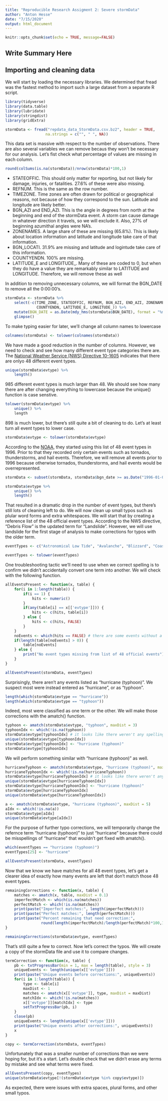 ```yaml
---
title: "Reproducible Research Assigment 2: Severe stormData"
author: "Anton Hesse"
date: "7/15/2020"
output: html_document
---
```


```r
knitr::opts_chunk$set(echo = TRUE, message=FALSE)
```

## Write Summary Here
    
    

## Importing and cleaning data

We will start by loading the necessary libraries. We determined that fread was the fastest method to import such a large dataset from a separate R script.

``` r
library(tidyverse)
library(data.table)
library(lubridate)
library(stringdist)
library(gridExtra)
```

``` r
stormData <- fread("repdata_data_StormData.csv.bz2", header = TRUE,
                  na.strings = c("", " ", NA))
```

This data set is massive with respect to the number of observations. There are also several variables we can remove becaus they won't be necessary for our analysis. Let's fist check what percentage of values are missing in each column.

```r
round(colSums(is.na(stormData))/nrow(stormData)*100,1)
```

* STATEOFFIC. This should only matter for reporting, but not likely for damage, injuries, or fatalities. 27.6% of these were also missing.
* REFNUM. This is the same as the row number.
* TIMEZONE. Time zones are often drawn for political or geographical reasons, not because of how they correspond to the sun. Latitude and longitude are likely better.
* BGN_AZI and END_AZI. This is the angle in degrees from north at the beginning and end of the stormData event. A storm can cause damage in whatever direction it travels, so we will exclude it. Also, 27% of beginning azumithal angles were NA's.
* ZONENAMES. A large share of these are missing (65.8%). This is likely about location information and latitude and longitude take care of that information.
* BGN_LOCATI. 31.9% are missing and latitude and logintude take care of this information.
* COUNTYENDN. 100% are missing.
* LATITUDE_E and LONGITUDE_. Many of these are coded to 0, but when they do have a value they are remarkably similar to LATITUDE and LONGITUDE. Therefore, we will remove these as well

In addition to removing unnecessary columns, we will format the BGN_DATE to remove all the 0:00:00's.

``` r
stormData <- stormData %>% 
    select(-c(TIME_ZONE, STATEOFFIC, REFNUM, BGN_AZI, END_AZI, ZONENAMES,
              COUNTYENDN, LATITUDE_E, LONGITUDE_)) %>% 
    mutate(BGN_DATE = as.Date(mdy_hms(stormData$BGN_DATE), format = "%m/%d/%Y")) %>% 
    glimpse()
```

To make typing easier for later, we'll change all column names to lowercase

``` r
colnames(stormData) <- tolower(colnames(stormData))
```

We have made a good reduction in the number of columns. However, we need to check and see how many different event type categories there are. The [National Weather Service (NWS) Directive 10-1605](https://www.ncdc.noaa.gov/stormevents/pd01016005curr.pdf) indicates that there are onlyo 48 different event types.

``` r
unique(stormData$evtype) %>% 
    length()
```

985 different event types is much larger than 48. We should see how many there are after changing everything to lowercase because the unique() function is case senstive.

``` r
tolower(stormData$evtype) %>% 
    unique() %>% 
    length
```

898 is much lower, but there's still quite a bit of cleaning to do. Let's at least turn all event types to lower case.

``` r
stormData$evtype <- tolower(stormData$evtype)
```

According to the [NOAA](https://www.ncdc.noaa.gov/stormevents/details.jsp?type=eventtype), they started using this list of 48 event types in 1996. Prior to that they recorded only certain events such as tornados, thunderstorms, and hail events. Therefore, we will remove all events prior to 1996 because otherwise tornados, thunderstorms, and hail events would be overrepresented.

``` r
stormData <- subset(stormData, stormData$bgn_date >= as.Date("1996-01-01"))

stormData$evtype %>% 
    unique() %>% 
    length()
```

That resulted in a dramatic drop in the number of event types, but there's still lots of cleaning left to do. We will now clean up small typos such as plular word forms and extra whitespaces. We will start that by creating a reference list of the 48 official event types. According to the NWS directive, "Debris Flow" is the updated term for "Landslide". However, we will use landslide for the first stage of analysis to make corrections for typos with the older term.

```r
eventTypes <- c("Astronomical Low Tide", "Avalanche", "Blizzard", "Coastal Flood", "Cold/Wind Chill", "Landslide", "Dense Fog", "Dense Smoke", "Drought", "Dust Devil", "Dust Storm", "Excessive Heat", "Extreme Cold/Wind Chill", "Flash Flood", "Flood", "Frost/Freeze", "Funnel Cloud", "Freezing Fog", "Hail", "Heat", "Heavy Rain", "Heavy Snow", "High Surf", "High Wind", "Hurricane (Typhoon)", "Ice Storm", "Lake-Effect Snow", "Lakeshore Flood", "Lightning", "Marine Hail", "Marine High Wind", "Marine Strong Wind", "Marine Thunderstorm Wind", "Rip Current", "Seiche", "Sleet", "Storm Surge/Tide", "Strong Wind", "Thunderstorm Wind", "Tornado", "Tropical Depression", "Tropical Storm", "Tsunami", "Volcanic Ash", "Waterspout", "Wildfire", "Winter Storm", "Winter Weather")

eventTypes <- tolower(eventTypes)
```
One troubleshooting tactic we'll need to use when we correct spelling is to confirm we didn't accidentally convert one term into another. We will check with the following function.

``` r
allEventsPresent <- function(x, table) {
    for(i in 1:length(table)) {
        if(i == 1) {
            hits <- numeric()
        }
        if(any(table[i] == x[['evtype']])) {
            hits <- c(hits, table[i])
        } else {
            hits <- c(hits, FALSE)
        }
    }
    noEvents <- which(hits == FALSE) # there are some events without a match
    if(length(table[noEvents] > 0)) {
        table[noEvents]
    } else {
        print("No event types missing from list of 48 official events")
    }
}

allEventsPresent(stormData, eventTypes)
```
Surprisingly, there aren't any events listed as "hurricane (typhoon)". We suspect most were instead entered as "hurricane", or as "typhoon".

``` r
length(which(stormData$evtype == "hurricane"))
length(which(stormData$evtype == "typhoon"))
```
Indeed, most were classified as one term or the other. We will make those corrections with the amatch() function.

```r
typhoon <- amatch(stormData$evtype, "typhoon", maxDist = 3)
typhoonIdx <- which(!is.na(typhoon))
stormData$evtype[typhoonIdx] # it looks like there weren't any spelling mistakes about typhoon, so let's change all those to hurricane 
unique(stormData$evtype[typhoonIdx])
stormData$evtype[typhoonIdx] <- "hurricane (typhoon)"
stormData$evtype[typhoonIdx]
```

We will perform something similar with "hurricane (typhoon)" as well.

```r
hurricaneTyphoon <- amatch(stormData$evtype, "hurricane (typhoon)", maxDist = 3)
hurricaneTyphoonIdx <- which(!is.na(hurricaneTyphoon))
stormData$evtype[hurricaneTyphoonIdx] # it looks like there weren't any spelling mistakes about typhoon, so let's change all those to hurricane 
unique(stormData$evtype[hurricaneTyphoonIdx])
stormData$evtype[hurricaneTyphoonIdx] <- "hurricane (typhoon)"
stormData$evtype[hurricaneTyphoonIdx]
unique(stormData$evtype[hurricaneTyphoonIdx])

a <- amatch(stormData$evtype, "hurricane (typhoon)", maxDist = 5)
aIdx <- which(!is.na(a))
stormData$evtype[aIdx]
unique(stormData$evtype[aIdx])
```

For the purpose of further typo corrections, we will temporarily change the refernce term "hurricane (typhoon)" to just "hurricane" because there could be misspellings of "hurricane" that wouldn't get fixed with amatch().

``` r
which(eventTypes == "hurricane (typhoon)")
eventTypes[25] <- "hurricane"

allEventsPresent(stormData, eventTypes)
```

Now that we know we have matches for all 48 event types, let's get a clearer idea of exactly how many events are left that don't match those 48 event types.

``` r
remainingCorrections <- function(x, table) {
    matches <- amatch(x, table, maxDist = 0.1)
    imperfectMatch <- which(is.na(matches))
    perfectMatch <- which(!is.na(matches))
    print(paste("Imperfect matches:", length(imperfectMatch)))
    print(paste("Perfect matches:", length(perfectMatch)))
    print(paste("Percent remaining that need correction:",
                round(length(imperfectMatch)/length(perfectMatch)*100,1)))
}

remainingCorrections(stormData$evtype, eventTypes)
```

That's still quite a few to correct. Now let's correct the typos. We will create a copy of the stormData file and use it to compare changes.

``` r
termCorrection <- function(x, table) {
    pb <- txtProgressBar(min = 1, max = length(table), style = 3)
    uniqueEvents <- length(unique(x[['evtype']]))
    print(paste("Unique events before corrections:", uniqueEvents))
    for(i in 1:length(table)) {
        type <- table[i]
        maxDist <- 1
        matches <- amatch(x[['evtype']], type, maxDist = maxDist)
        matchIdx <- which(!is.na(matches))
        x[['evtype']][matchIdx] <- type
        setTxtProgressBar(pb, i)
    }
    close(pb)
    uniqueEvents <- length(unique(x[['evtype']]))
    print(paste("Unique events after corrections:", uniqueEvents))
    x
}

copy <- termCorrection(stormData, eventTypes)
```
Unfortunately that was a smaller number of corrections than we were hoping for, but it's a start. Let's double check that we didn't erase any terms by mistake and see what terms were fixed.

``` r
allEventsPresent(copy, eventTypes)
unique(stormData$evtype[!(stormData$evtype %in% copy$evtype)])
```
As expected, there were issues with extra spaces, plural forms, and other small typos.